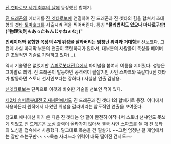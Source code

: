[[진 겟타로보 세계 최후의 날]]에 등장했던 합체기.

[[진 드래곤]]의 에너지를 [[진 겟타로보]]에 연결하여 진 드래곤과 진 겟타의 힘을 합쳐서 초대형의 [[겟타 토마호크]]를 사출시켜 적을 찍어버린다. 통칭 '''"물리법칙도 있으나 마나로구만!(「物理法則もあったもんじゃねぇな」)"'''

'''[[인베이더]]와 융합한 [[목성]]의 4개 위성을 잘라버리는 엄청난 위력과 거대함'''을 선보였다. 그런데 사실 마지막 부분의 연출이 뚜렷하지가 않아서, 대부분의 사람들이 목성을 베어버린 초월적인 기술로 기억하고 있다(...).

역시 기술명은 없었지만 [[슈퍼로봇대전 D]]에서 파이널을 붙여서 이름을 지어줬다. 성능은 그야말로 최악. 진 드래곤이 발동하면 공격력이 필살기인 샤인 스파크와 똑같다.(진 겟타가 발동하면 스토너 선샤인보다는 강하다.) 사실상 연출 감상용.

[[신겟타로보]]는 단독으로 이것과 비슷한 기술을 선보인 적이 있다.

[[제2차 슈퍼로봇대전 Z 재세편]]에서도 진 드래곤과 진 겟타 1의 합체기로 등장. 어디에서 사용하든지 원작에서 나왔던 위성을 갈라버리는 압도적인 연출을 보여준다.

참고로 애니에선 이거 쓴 다음 진 겟타는 양 팔이 완전히 아작나서 스토너 선샤인도 못쓰게 되었고 진 드래곤은 노심 출력이 올라가지 않아서 결국 샤인 스파크를 쓸 때 진 겟타의 노심을 접속해서 사용했다. 말그대로 목숨을 건 필살기. ~~그런 엄청난 걸 게임에서는 잘만 쓰는구만~~ ~~목숨 사리느라 위력이 대폭 떨어진 건지도~~
